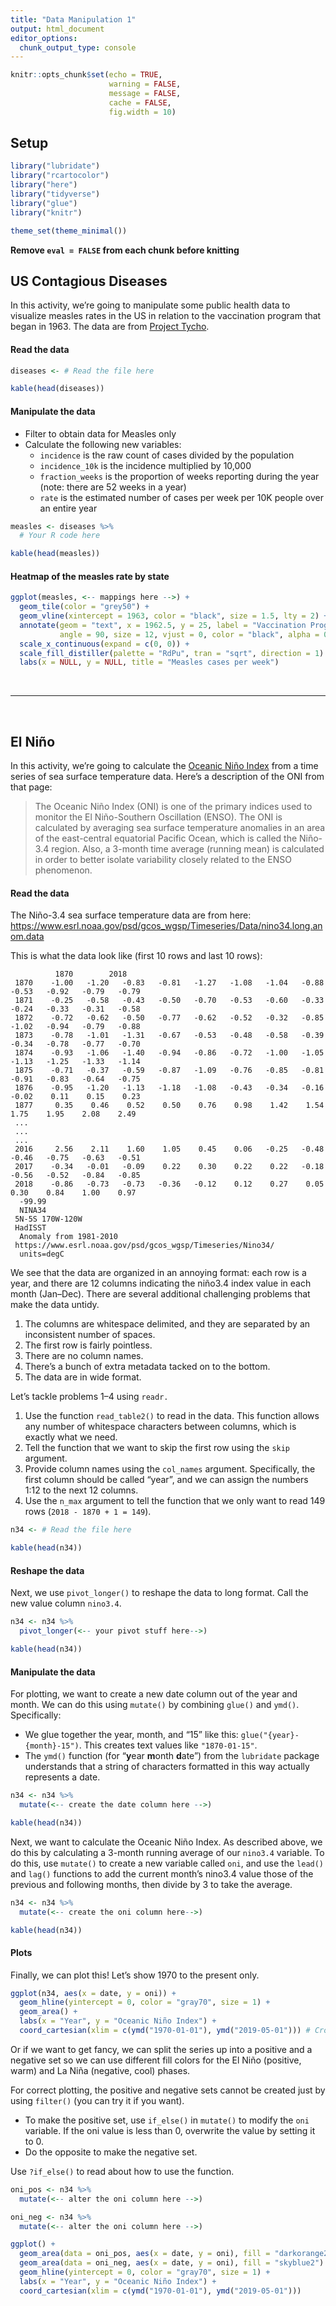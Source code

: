 ```yaml
---
title: "Data Manipulation 1"
output: html_document
editor_options: 
  chunk_output_type: console
---
```



```r
knitr::opts_chunk$set(echo = TRUE,
                      warning = FALSE,
                      message = FALSE,
                      cache = FALSE,
                      fig.width = 10)
```

## Setup

```r
library("lubridate")
library("rcartocolor")
library("here")
library("tidyverse")
library("glue")
library("knitr")

theme_set(theme_minimal())
```

**Remove `eval = FALSE` from each chunk before knitting**

## US Contagious Diseases

In this activity, we're going to manipulate some public health data to visualize measles rates in the US in relation to the vaccination program that began in 1963. The data are from [Project Tycho](https://www.tycho.pitt.edu/).

#### Read the data

```r
diseases <- # Read the file here

kable(head(diseases))
```


#### Manipulate the data

- Filter to obtain data for Measles only
- Calculate the following new variables:
    - `incidence` is the raw count of cases divided by the population
    - `incidence_10k` is the incidence multiplied by 10,000
    - `fraction_weeks` is the proportion of weeks reporting during the year (note: there are 52 weeks in a year)
    - `rate` is the estimated number of cases per week per 10K people over an entire year

```r
measles <- diseases %>%
  # Your R code here

kable(head(measles))
```


#### Heatmap of the measles rate by state

```r
ggplot(measles, <-- mappings here -->) +
  geom_tile(color = "grey50") +
  geom_vline(xintercept = 1963, color = "black", size = 1.5, lty = 2) +
  annotate(geom = "text", x = 1962.5, y = 25, label = "Vaccination Program Begins",
           angle = 90, size = 12, vjust = 0, color = "black", alpha = 0.5) +
  scale_x_continuous(expand = c(0, 0)) +
  scale_fill_distiller(palette = "RdPu", tran = "sqrt", direction = 1) +
  labs(x = NULL, y = NULL, title = "Measles cases per week")
```

<br>
<hr>
<br>

## El Niño

In this activity, we're going to calculate the [Oceanic Niño Index](https://catalog.data.gov/dataset/climate-prediction-center-cpcoceanic-nino-index) from a time series of sea surface temperature data. Here's a description of the ONI from that page:

>The Oceanic Niño Index (ONI) is one of the primary indices used to monitor the El Niño-Southern Oscillation (ENSO). The ONI is calculated by averaging sea surface temperature anomalies in an area of the east-central equatorial Pacific Ocean, which is called the Niño-3.4 region. Also, a 3-month time average (running mean) is calculated in order to better isolate variability closely related to the ENSO phenomenon.

#### Read the data

The Niño-3.4 sea surface temperature data are from here: <https://www.esrl.noaa.gov/psd/gcos_wgsp/Timeseries/Data/nino34.long.anom.data>

This is what the data look like (first 10 rows and last 10 rows):

```
          1870        2018
 1870    -1.00   -1.20   -0.83   -0.81   -1.27   -1.08   -1.04   -0.88   -0.53   -0.92   -0.79   -0.79
 1871    -0.25   -0.58   -0.43   -0.50   -0.70   -0.53   -0.60   -0.33   -0.24   -0.33   -0.31   -0.58
 1872    -0.72   -0.62   -0.50   -0.77   -0.62   -0.52   -0.32   -0.85   -1.02   -0.94   -0.79   -0.88
 1873    -0.78   -1.01   -1.31   -0.67   -0.53   -0.48   -0.58   -0.39   -0.34   -0.78   -0.77   -0.70
 1874    -0.93   -1.06   -1.40   -0.94   -0.86   -0.72   -1.00   -1.05   -1.13   -1.25   -1.33   -1.14
 1875    -0.71   -0.37   -0.59   -0.87   -1.09   -0.76   -0.85   -0.81   -0.91   -0.83   -0.64   -0.75
 1876    -0.95   -1.20   -1.13   -1.18   -1.08   -0.43   -0.34   -0.16   -0.02    0.11    0.15    0.23
 1877     0.35    0.46    0.52    0.50    0.76    0.98    1.42    1.54    1.75    1.95    2.08    2.49
 ...
 ...
 ...
 2016     2.56    2.11    1.60    1.05    0.45    0.06   -0.25   -0.48   -0.46   -0.75   -0.63   -0.51
 2017    -0.34   -0.01   -0.09    0.22    0.30    0.22    0.22   -0.18   -0.56   -0.52   -0.84   -0.85
 2018    -0.86   -0.73   -0.73   -0.36   -0.12    0.12    0.27    0.05    0.30    0.84    1.00    0.97
  -99.99
  NINA34
 5N-5S 170W-120W 
 HadISST 
  Anomaly from 1981-2010
 https://www.esrl.noaa.gov/psd/gcos_wgsp/Timeseries/Nino34/
  units=degC
```

We see that the data are organized in an annoying format: each row is a year, and there are 12 columns indicating the niño3.4 index value in each month (Jan--Dec). There are several additional challenging problems that make the data untidy.

1. The columns are whitespace delimited, and they are separated by an inconsistent number of spaces.
2. The first row is fairly pointless.
3. There are no column names.
4. There's a bunch of extra metadata tacked on to the bottom.
5. The data are in wide format.


Let's tackle problems 1--4 using `readr.`

1. Use the function `read_table2()` to read in the data. This function allows any number of whitespace characters between columns, which is exactly what we need.
2. Tell the function that we want to skip the first row using the `skip` argument.
3. Provide column names using the `col_names` argument. Specifically, the first column should be called "year", and we can assign the numbers 1:12 to the next 12 columns.
4. Use the `n_max` argument to tell the function that we only want to read 149 rows (`2018 - 1870 + 1 = 149`).

```r
n34 <- # Read the file here

kable(head(n34))
```

#### Reshape the data

Next, we use `pivot_longer()` to reshape the data to long format. Call the new value column `nino3.4`.

```r
n34 <- n34 %>%
  pivot_longer(<-- your pivot stuff here-->)

kable(head(n34))
```

#### Manipulate the data

For plotting, we want to create a new date column out of the year and month. We can do this using `mutate()` by combining `glue()` and `ymd()`. Specifically:

- We glue together the year, month, and "15" like this: `glue("{year}-{month}-15")`. This creates text values like `"1870-01-15"`.
- The `ymd()` function (for "**y**ear **m**onth **d**ate") from the `lubridate` package understands that a string of characters formatted in this way actually represents a date.

```r
n34 <- n34 %>% 
  mutate(<-- create the date column here -->)

kable(head(n34))
```

Next, we want to calculate the Oceanic Niño Index. As described above, we do this by calculating a 3-month running average of our `nino3.4` variable. To do this, use `mutate()` to create a new variable called `oni`, and use the `lead()` and `lag()` functions to add the current month's nino3.4 value those of the previous and following months, then divide by 3 to take the average.

```r
n34 <- n34 %>% 
  mutate(<-- create the oni column here-->)

kable(head(n34))
```

#### Plots

Finally, we can plot this! Let's show 1970 to the present only.

```r
ggplot(n34, aes(x = date, y = oni)) +
  geom_hline(yintercept = 0, color = "gray70", size = 1) +
  geom_area() +
  labs(x = "Year", y = "Oceanic Niño Index") +
  coord_cartesian(xlim = c(ymd("1970-01-01"), ymd("2019-05-01"))) # Crops the plot
```

Or if we want to get fancy, we can split the series up into a positive and a negative set so we can use different fill colors for the El Niño (positive, warm) and La Niña (negative, cool) phases. 

For correct plotting, the positive and negative sets cannot be created just by using `filter()` (you can try it if you want).

- To make the positive set, use `if_else()` in `mutate()` to modify the `oni` variable. If the oni value is less than 0, overwrite the value by setting it to 0.
- Do the opposite to make the negative set.

Use `?if_else()` to read about how to use the function.

```r
oni_pos <- n34 %>% 
  mutate(<-- alter the oni column here -->)

oni_neg <- n34 %>% 
  mutate(<-- alter the oni column here -->)

ggplot() +
  geom_area(data = oni_pos, aes(x = date, y = oni), fill = "darkorange2") +
  geom_area(data = oni_neg, aes(x = date, y = oni), fill = "skyblue2") +
  geom_hline(yintercept = 0, color = "gray70", size = 1) +
  labs(x = "Year", y = "Oceanic Niño Index") +
  coord_cartesian(xlim = c(ymd("1970-01-01"), ymd("2019-05-01")))
```